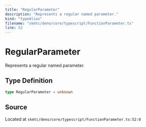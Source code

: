```yaml
---
title: "RegularParameter"
description: "Represents a regular named parameter."
kind: "typeAlias"
filename: "skmtc/deno/core/typescript/FunctionParameter.ts"
line: 52
---
```


# RegularParameter

Represents a regular named parameter.

## Type Definition

```typescript
type RegularParameter = unknown
```

## Source

Located at `skmtc/deno/core/typescript/FunctionParameter.ts:52:0`
